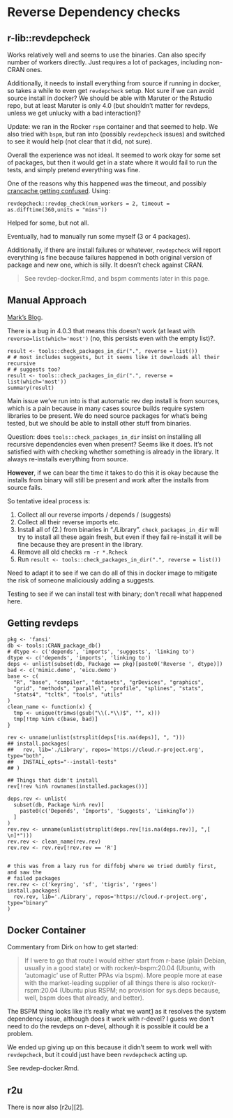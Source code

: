 # Reverse Dependency checks

## r-lib::revdepcheck

Works relatively well and seems to use the binaries.  Can also specify number of
workers directly.  Just requires a lot of packages, including non-CRAN ones.

Additionally, it needs to install everything from source if running in docker,
so takes a while to even get `revdepcheck` setup.  Not sure if we can avoid
source install in docker?  We should be able with Maruter or the Rstudio
repo, but at least Maruter is only 4.0 (but shouldn't matter for revdeps,
unless we get unlucky with a bad interaction)?

Update: we ran in the Rocker `rspm` container and that seemed to help.  We also
tried with `bspm`, but ran into (possibly `revdepcheck` issues) and switched to
see it would help (not clear that it did, not sure).

Overall the experience was not ideal.  It seemed to work okay for some set of
packages, but then it would get in a state where it would fail to run the tests,
and simply pretend everything was fine.

One of the reasons why this happened was the timeout, and possibly [crancache
getting confused](https://github.com/r-lib/revdepcheck/issues/213).  Using:

```
revdepcheck::revdep_check(num_workers = 2, timeout = as.difftime(360,units = "mins"))
```

Helped for some, but not all.

Eventually, had to manually run some myself (3 or 4 packages).

Additionally, if there are install failures or whatever, `revdepcheck` will
report everything is fine because failures happened in both original version of
package and new one, which is silly.  It doesn't check against CRAN.

> See revdep-docker.Rmd, and bspm comments later in this page.

## Manual Approach

[Mark's Blog](https://www.markvanderloo.eu/yaRb/2019/04/26/checking-reverse-dependencies-the-tiny-way/).

There is a bug in 4.0.3 that means this doesn't work (at least with
`reverse=list(which='most')` (no, this persists even with the empty list)?.

```
result <- tools::check_packages_in_dir(".", reverse = list())
# # most includes suggests, but it seems like it downloads all their recursive
# # suggests too?
result <- tools::check_packages_in_dir(".", reverse = list(which='most'))
summary(result)
```

Main issue we've run into is that automatic rev dep install is from sources,
which is a pain because in many cases source builds require system libraries to
be present.  We do need source packages for what's being tested, but we should
be able to install other stuff from binaries.

Question: does `tools::check_packages_in_dir` insist on installing all recursive
dependencies even when present?  Seems like it does.  It's not satisfied with
with checking whether something is already in the library.  It always
re-installs everything from source.

**However**, if we can bear the time it takes to do this it is okay because the
installs from binary will still be present and work after the installs from
source fails.

So tentative ideal process is:

1. Collect all our reverse imports / depends / (suggests)
2. Collect all their reverse imports etc.
3. Install all of (2.) from binaries in "./Library".  `check_packages_in_dir`
   will try to install all these again fresh, but even if they fail re-install
   it will be fine because they are present in the library.
4. Remove all old checks `rm -r *.Rcheck`
5. Run `result <- tools::check_packages_in_dir(".", reverse = list())`

Need to adapt it to see if we can do all of this in docker image to mitigate the
risk of someone maliciously adding a suggests.

Testing to see if we can install test with binary; don't recall what happened
here.

## Getting revdeps

```
pkg <- 'fansi'
db <- tools::CRAN_package_db()
# dtype <- c('depends', 'imports', 'suggests', 'linking to')
dtype <- c('depends', 'imports', 'linking to')
deps <- unlist(subset(db, Package == pkg)[paste0('Reverse ', dtype)])
bad <- c('mimic.demo', 'eicu.demo')
base <- c(
  "R", "base", "compiler", "datasets", "grDevices", "graphics",
  "grid", "methods", "parallel", "profile", "splines", "stats",
  "stats4", "tcltk", "tools", "utils"
)
clean_name <- function(x) {
  tmp <- unique(trimws(gsub("\\(.*\\)$", "", x)))
  tmp[!tmp %in% c(base, bad)]
}

rev <- unname(unlist(strsplit(deps[!is.na(deps)], ", ")))
## install.packages(
##   rev, lib='./Library', repos='https://cloud.r-project.org', type="both",
##   INSTALL_opts="--install-tests"
## )

## Things that didn't install
rev[!rev %in% rownames(installed.packages())]

deps.rev <- unlist(
  subset(db, Package %in% rev)[
    paste0(c('Depends', 'Imports', 'Suggests', 'LinkingTo'))
  ]
)
rev.rev <- unname(unlist(strsplit(deps.rev[!is.na(deps.rev)], ",[ \n]*")))
rev.rev <- clean_name(rev.rev)
rev.rev <- rev.rev[!rev.rev == 'R']


# this was from a lazy run for diffobj where we tried dumbly first, and saw the
# failed packages
rev.rev <- c('keyring', 'sf', 'tigris', 'rgeos')
install.packages(
  rev.rev, lib='./Library', repos='https://cloud.r-project.org', type="binary"
)

```

## Docker Container

Commentary from Dirk on how to get started:

> If I were to go that route I would either start from r-base (plain Debian,
> usually in a good state) or with rocker/r-bspm:20.04 (Ubuntu, with 'automagic'
> use of Rutter PPAs via bspm).  More people more at ease with the
> market-leading supplier of all things there is also rocker/r-rspm:20.04
> (Ubuntu plus RSPM; no provision for sys.deps because, well, bspm does that
> already, and better).

The BSPM thing looks like it's really what we want[1] as it resolves the system
dependency issue, although does it work with r-devel?  I guess we don't need to
do the revdeps on r-devel, although it is possible it could be a problem.

We ended up giving up on this because it didn't seem to work well with
`revdepcheck`, but it could just have been `revdepcheck` acting up.

See revdep-docker.Rmd.

## r2u

There is now also [r2u][2].

[1]: https://dirk.eddelbuettel.com/blog/2020/08/26/


